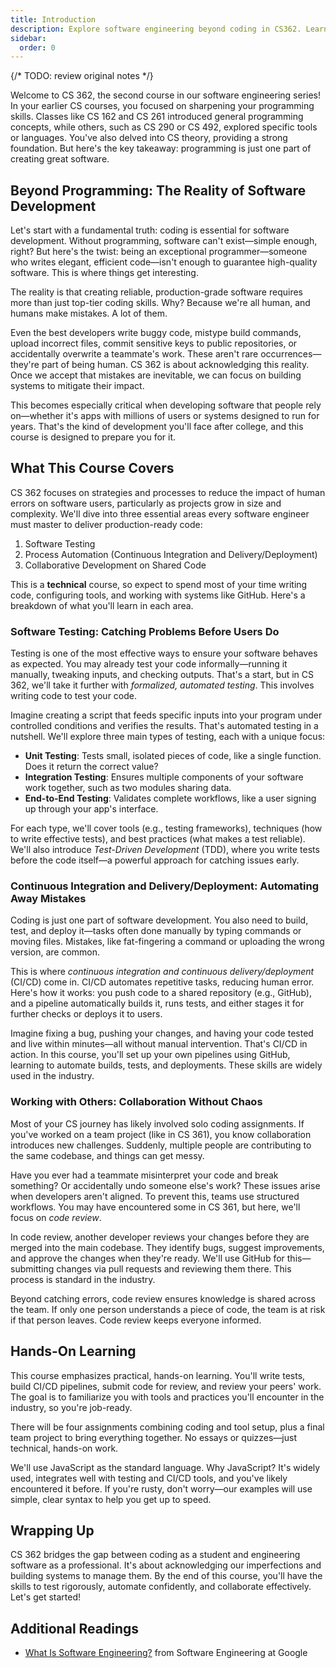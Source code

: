 ```yaml
---
title: Introduction
description: Explore software engineering beyond coding in CS362. Learn automated testing, CI/CD pipelines, and collaborative development practices to build reliable, production-ready software.
sidebar:
  order: 0
---
```


{/* TODO: review original notes */}

Welcome to CS 362, the second course in our software engineering series! In your earlier CS courses, you focused on sharpening your programming skills. Classes like CS 162 and CS 261 introduced general programming concepts, while others, such as CS 290 or CS 492, explored specific tools or languages. You've also delved into CS theory, providing a strong foundation. But here's the key takeaway: programming is just one part of creating great software.

## Beyond Programming: The Reality of Software Development

Let's start with a fundamental truth: coding is essential for software development. Without programming, software can't exist—simple enough, right? But here's the twist: being an exceptional programmer—someone who writes elegant, efficient code—isn't enough to guarantee high-quality software. This is where things get interesting.

The reality is that creating reliable, production-grade software requires more than just top-tier coding skills. Why? Because we're all human, and humans make mistakes. A lot of them.

Even the best developers write buggy code, mistype build commands, upload incorrect files, commit sensitive keys to public repositories, or accidentally overwrite a teammate's work. These aren't rare occurrences—they're part of being human. CS 362 is about acknowledging this reality. Once we accept that mistakes are inevitable, we can focus on building systems to mitigate their impact.

This becomes especially critical when developing software that people rely on—whether it's apps with millions of users or systems designed to run for years. That's the kind of development you'll face after college, and this course is designed to prepare you for it.

## What This Course Covers

CS 362 focuses on strategies and processes to reduce the impact of human errors on software users, particularly as projects grow in size and complexity. We'll dive into three essential areas every software engineer must master to deliver production-ready code:

1. Software Testing  
2. Process Automation (Continuous Integration and Delivery/Deployment)  
3. Collaborative Development on Shared Code  

This is a **technical** course, so expect to spend most of your time writing code, configuring tools, and working with systems like GitHub. Here's a breakdown of what you'll learn in each area.

### Software Testing: Catching Problems Before Users Do

Testing is one of the most effective ways to ensure your software behaves as expected. You may already test your code informally—running it manually, tweaking inputs, and checking outputs. That's a start, but in CS 362, we'll take it further with *formalized, automated testing*. This involves writing code to test your code.

Imagine creating a script that feeds specific inputs into your program under controlled conditions and verifies the results. That's automated testing in a nutshell. We'll explore three main types of testing, each with a unique focus:

- **Unit Testing**: Tests small, isolated pieces of code, like a single function. Does it return the correct value?  
- **Integration Testing**: Ensures multiple components of your software work together, such as two modules sharing data.  
- **End-to-End Testing**: Validates complete workflows, like a user signing up through your app's interface.  

For each type, we'll cover tools (e.g., testing frameworks), techniques (how to write effective tests), and best practices (what makes a test reliable). We'll also introduce *Test-Driven Development* (TDD), where you write tests before the code itself—a powerful approach for catching issues early.

### Continuous Integration and Delivery/Deployment: Automating Away Mistakes

Coding is just one part of software development. You also need to build, test, and deploy it—tasks often done manually by typing commands or moving files. Mistakes, like fat-fingering a command or uploading the wrong version, are common.

This is where *continuous integration and continuous delivery/deployment* (CI/CD) come in. CI/CD automates repetitive tasks, reducing human error. Here's how it works: you push code to a shared repository (e.g., GitHub), and a pipeline automatically builds it, runs tests, and either stages it for further checks or deploys it to users.

Imagine fixing a bug, pushing your changes, and having your code tested and live within minutes—all without manual intervention. That's CI/CD in action. In this course, you'll set up your own pipelines using GitHub, learning to automate builds, tests, and deployments. These skills are widely used in the industry.

### Working with Others: Collaboration Without Chaos

Most of your CS journey has likely involved solo coding assignments. If you've worked on a team project (like in CS 361), you know collaboration introduces new challenges. Suddenly, multiple people are contributing to the same codebase, and things can get messy.

Have you ever had a teammate misinterpret your code and break something? Or accidentally undo someone else's work? These issues arise when developers aren't aligned. To prevent this, teams use structured workflows. You may have encountered some in CS 361, but here, we'll focus on *code review*.

In code review, another developer reviews your changes before they are merged into the main codebase. They identify bugs, suggest improvements, and approve the changes when they're ready. We'll use GitHub for this—submitting changes via pull requests and reviewing them there. This process is standard in the industry.

Beyond catching errors, code review ensures knowledge is shared across the team. If only one person understands a piece of code, the team is at risk if that person leaves. Code review keeps everyone informed.

## Hands-On Learning

This course emphasizes practical, hands-on learning. You'll write tests, build CI/CD pipelines, submit code for review, and review your peers' work. The goal is to familiarize you with tools and practices you'll encounter in the industry, so you're job-ready.

There will be four assignments combining coding and tool setup, plus a final team project to bring everything together. No essays or quizzes—just technical, hands-on work.

We'll use JavaScript as the standard language. Why JavaScript? It's widely used, integrates well with testing and CI/CD tools, and you've likely encountered it before. If you're rusty, don't worry—our examples will use simple, clear syntax to help you get up to speed.

## Wrapping Up

CS 362 bridges the gap between coding as a student and engineering software as a professional. It's about acknowledging our imperfections and building systems to manage them. By the end of this course, you'll have the skills to test rigorously, automate confidently, and collaborate effectively. Let's get started!

## Additional Readings

- [What Is Software Engineering?](https://abseil.io/resources/swe-book/html/ch01.html) from Software Engineering at Google

